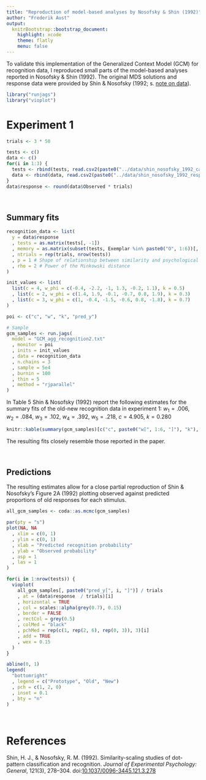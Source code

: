 ```yaml
---
title: "Reproduction of model-based analyses by Nosofsky & Shin (1992)"
author: "Frederik Aust"
output:
  knitrBootstrap::bootstrap_document:
    highlight: xcode
    theme: flatly
    menu: false
---
```


To validate this implementation of the Generalized Context Model (GCM) for recognition data, I reproduced small parts of the model-based analyses reported in Nosofsky & Shin (1992). The original MDS solutions and response data were provided by Shin & Nosofsky (1992; s. [note on data](../data/README.html)).

```r
library("runjags")
library("vioplot")
```

# Experiment 1

```r
trials <- 3 * 50

tests <- c()
data <- c()
for(i in 1:3) {
  tests <- rbind(tests, read.csv2(paste0("../data/shin_nosofsky_1992_cat", i, ".csv")))
  data <- rbind(data, read.csv2(paste0("../data/shin_nosofsky_1992_responses_cat", i, ".csv")))
}
data$response <- round(data$Observed * trials)
```

<br />

## Summary fits

```r
recognition_data <- list(
  y = data$response
  , tests = as.matrix(tests[, -1])
  , memory = as.matrix(subset(tests, Exemplar %in% paste0("O", 1:6))[, -1])
  , ntrials = rep(trials, nrow(tests))
  , p = 1 # Shape of relationship between similarity and psychological distance
  , rho = 2 # Power of the Minkowski distance
)

init_values <- list(
  list(c = 4, w_phi = c(-0.4, -2.2, -1, 1.3, -0.2, 1.1), k = 0.5)
  , list(c = 2, w_phi = c(1.4, 1.9, -0.1, -0.7, 0.8, 1.9), k = 0.3)
  , list(c = 3, w_phi = c(1, -0.4, -1.5, -0.6, 0.8, -1.8), k = 0.7)
)

poi <- c("c", "w", "k", "pred_y")

# Sample
gcm_samples <- run.jags(
  model = "GCM_agg_recognition2.txt"
  , monitor = poi
  , inits = init_values
  , data = recognition_data
  , n.chains = 3
  , sample = 5e4
  , burnin = 100
  , thin = 5
  , method = "rjparallel"
)
```

In Table 5 Shin & Nosofsky (1992) report the following estimates for the summary fits of the old-new recognition data in experiment 1: $w_1 = .006$, $w_2 = .084$, $w_3 = .102$, $w_4 = .392$, $w_5 = .218$, $c = 4.905$, $k = 0.280$

```r
knitr::kable(summary(gcm_samples)[c("c", paste0("w[", 1:6, "]"), "k"), ])
```

The resulting fits closely resemble those reported in the paper.

<br />

## Predictions
The resulting estimates allow for a close partial reproduction of Shin & Nosofsky's Figure 2A (1992) plotting observed against predicted proportions of old responses for each stimulus.

```r
all_gcm_samples <- coda::as.mcmc(gcm_samples)

par(pty = "s")
plot(NA, NA
  , xlim = c(0, 1)
  , ylim = c(0, 1)
  , xlab = "Predicted recognition probability"
  , ylab = "Observed probability"
  , asp = 1
  , las = 1
)

for(i in 1:nrow(tests)) {
  vioplot(
    all_gcm_samples[, paste0("pred_y[", i, "]")] / trials
    , at = (data$response  / trials)[i]
    , horizontal = TRUE
    , col = scales::alpha(grey(0.7), 0.15)
    , border = FALSE
    , rectCol = grey(0.5)
    , colMed = "black"
    , pchMed = rep(c(1, rep(2, 6), rep(0, 3)), 3)[i]
    , add = TRUE
    , wex = 0.15
  )
}

abline(0, 1)
legend(
  "bottomright"
  , legend = c("Prototype", "Old", "New")
  , pch = c(1, 2, 0)
  , inset = 0.1
  , bty = "n"
)
```

<br />

# References
Shin, H. J., & Nosofsky, R. M. (1992). Similarity-scaling studies of dot-pattern classification and recognition. *Journal of Experimental Psychology: General*, 121(3), 278–304. doi:[10.1037/0096-3445.121.3.278](http://dx.doi.org/10.1037/0096-3445.121.3.278)
